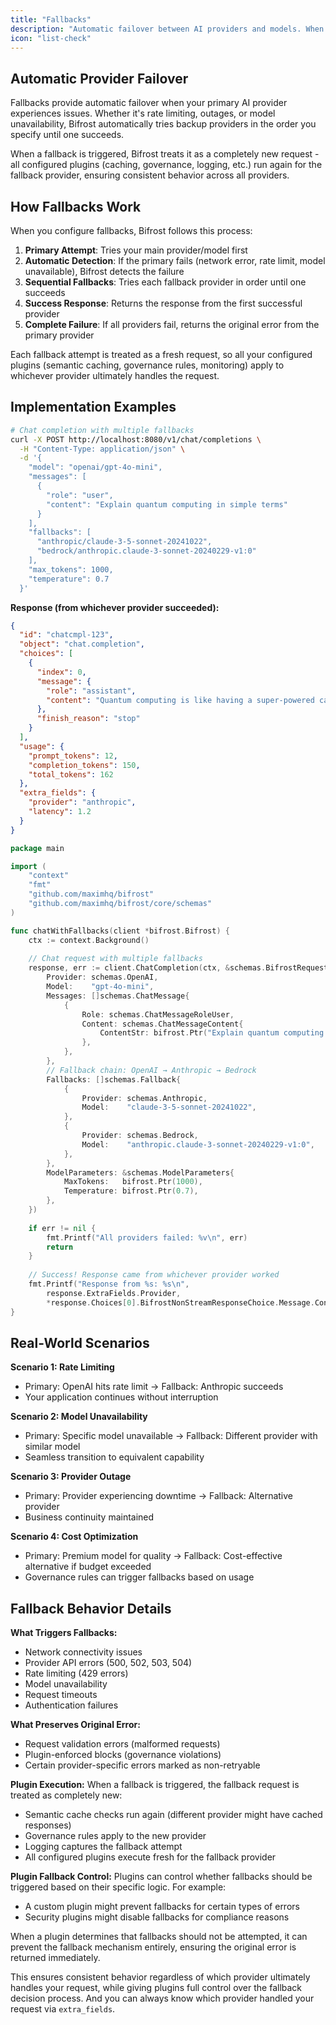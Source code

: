 ```yaml
---
title: "Fallbacks"
description: "Automatic failover between AI providers and models. When your primary provider fails, Bifrost seamlessly switches to backup providers without interrupting your application."
icon: "list-check"
---
```


## Automatic Provider Failover

Fallbacks provide automatic failover when your primary AI provider experiences issues. Whether it's rate limiting, outages, or model unavailability, Bifrost automatically tries backup providers in the order you specify until one succeeds.

When a fallback is triggered, Bifrost treats it as a completely new request - all configured plugins (caching, governance, logging, etc.) run again for the fallback provider, ensuring consistent behavior across all providers.

## How Fallbacks Work

When you configure fallbacks, Bifrost follows this process:

1. **Primary Attempt**: Tries your main provider/model first
2. **Automatic Detection**: If the primary fails (network error, rate limit, model unavailable), Bifrost detects the failure
3. **Sequential Fallbacks**: Tries each fallback provider in order until one succeeds
4. **Success Response**: Returns the response from the first successful provider
5. **Complete Failure**: If all providers fail, returns the original error from the primary provider

Each fallback attempt is treated as a fresh request, so all your configured plugins (semantic caching, governance rules, monitoring) apply to whichever provider ultimately handles the request.

## Implementation Examples

<Tabs group="fallbacks">
<Tab title="Gateway">

```bash
# Chat completion with multiple fallbacks
curl -X POST http://localhost:8080/v1/chat/completions \
  -H "Content-Type: application/json" \
  -d '{
    "model": "openai/gpt-4o-mini",
    "messages": [
      {
        "role": "user",
        "content": "Explain quantum computing in simple terms"
      }
    ],
    "fallbacks": [
      "anthropic/claude-3-5-sonnet-20241022",
      "bedrock/anthropic.claude-3-sonnet-20240229-v1:0"
    ],
    "max_tokens": 1000,
    "temperature": 0.7
  }'
```

**Response (from whichever provider succeeded):**
```json
{
  "id": "chatcmpl-123",
  "object": "chat.completion",
  "choices": [
    {
      "index": 0,
      "message": {
        "role": "assistant", 
        "content": "Quantum computing is like having a super-powered calculator..."
      },
      "finish_reason": "stop"
    }
  ],
  "usage": {
    "prompt_tokens": 12,
    "completion_tokens": 150,
    "total_tokens": 162
  },
  "extra_fields": {
    "provider": "anthropic",
    "latency": 1.2
  }
}
```

</Tab>

<Tab title="Go SDK">

```go
package main

import (
    "context"
    "fmt"
    "github.com/maximhq/bifrost"
    "github.com/maximhq/bifrost/core/schemas"
)

func chatWithFallbacks(client *bifrost.Bifrost) {
    ctx := context.Background()
    
    // Chat request with multiple fallbacks
    response, err := client.ChatCompletion(ctx, &schemas.BifrostRequest{
        Provider: schemas.OpenAI,
        Model:    "gpt-4o-mini",
        Messages: []schemas.ChatMessage{
            {
                Role: schemas.ChatMessageRoleUser,
                Content: schemas.ChatMessageContent{
                    ContentStr: bifrost.Ptr("Explain quantum computing in simple terms"),
                },
            },
        },
        // Fallback chain: OpenAI → Anthropic → Bedrock
        Fallbacks: []schemas.Fallback{
            {
                Provider: schemas.Anthropic,
                Model:    "claude-3-5-sonnet-20241022",
            },
            {
                Provider: schemas.Bedrock,
                Model:    "anthropic.claude-3-sonnet-20240229-v1:0",
            },
        },
        ModelParameters: &schemas.ModelParameters{
            MaxTokens:   bifrost.Ptr(1000),
            Temperature: bifrost.Ptr(0.7),
        },
    })
    
    if err != nil {
        fmt.Printf("All providers failed: %v\n", err)
        return
    }
    
    // Success! Response came from whichever provider worked
    fmt.Printf("Response from %s: %s\n", 
        response.ExtraFields.Provider, 
        *response.Choices[0].BifrostNonStreamResponseChoice.Message.Content.ContentStr)
}
```

</Tab>

</Tabs>

## Real-World Scenarios

**Scenario 1: Rate Limiting**
- Primary: OpenAI hits rate limit → Fallback: Anthropic succeeds
- Your application continues without interruption

**Scenario 2: Model Unavailability** 
- Primary: Specific model unavailable → Fallback: Different provider with similar model
- Seamless transition to equivalent capability

**Scenario 3: Provider Outage**
- Primary: Provider experiencing downtime → Fallback: Alternative provider
- Business continuity maintained

**Scenario 4: Cost Optimization**
- Primary: Premium model for quality → Fallback: Cost-effective alternative if budget exceeded
- Governance rules can trigger fallbacks based on usage

## Fallback Behavior Details

**What Triggers Fallbacks:**
- Network connectivity issues
- Provider API errors (500, 502, 503, 504)
- Rate limiting (429 errors)
- Model unavailability
- Request timeouts
- Authentication failures

**What Preserves Original Error:**
- Request validation errors (malformed requests)
- Plugin-enforced blocks (governance violations)
- Certain provider-specific errors marked as non-retryable

**Plugin Execution:**
When a fallback is triggered, the fallback request is treated as completely new:
- Semantic cache checks run again (different provider might have cached responses)
- Governance rules apply to the new provider
- Logging captures the fallback attempt
- All configured plugins execute fresh for the fallback provider

**Plugin Fallback Control:**
Plugins can control whether fallbacks should be triggered based on their specific logic. For example:
- A custom plugin might prevent fallbacks for certain types of errors
- Security plugins might disable fallbacks for compliance reasons

When a plugin determines that fallbacks should not be attempted, it can prevent the fallback mechanism entirely, ensuring the original error is returned immediately.

This ensures consistent behavior regardless of which provider ultimately handles your request, while giving plugins full control over the fallback decision process. And you can always know which provider handled your request via `extra_fields`.
